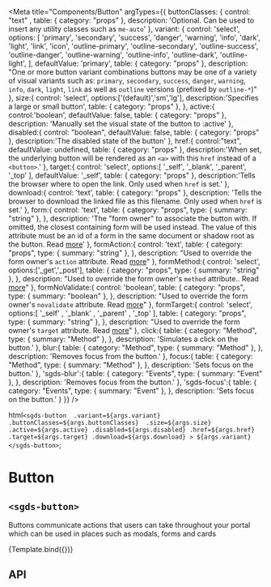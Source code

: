 
<Meta
  title="Components/Button"
  argTypes={{
    buttonClasses: { 
      control: "text" ,
      table: { category: "props" },
      description: 'Optional. Can be used to insert any utility classes such as `me-auto`'
    },
    variant: {
      control: 'select',
      options: [
        'primary',
        'secondary',
        'success',
        'danger',
        'warning',
        'info',
        'dark',
        'light',
        'link',
        'icon',
        'outline-primary',
        'outline-secondary',
        'outline-success',
        'outline-danger',
        'outline-warning',
        'outline-info',
        'outline-dark',
        'outline-light',
      ],
      defaultValue: 'primary',
      table: { category: "props" },
      description: "One or more button variant combinations buttons may be one of a variety of visual variants such as: `primary`, `secondary`, `success`, `danger`, `warning`, `info`, `dark`, `light`, `link` as well as `outline` versions (prefixed by `outline-*`)"
    },
    size:{
      control: 'select',
      options:['(default)','sm','lg'],
      description:'Specifies a large or small button',
      table: { category: "props" },
    },
    active:{
      control:'boolean',
      defaultValue: false,
      table: { category: "props" },
      description: 'Manually set the visual state of the button to :active'
    },
    disabled:{
      control: "boolean",
      defaultValue: false,
      table: { category: "props" },
      description:'The disabled state of the button'
    },
    href:{
      control:"text",
      defaultValue: undefined,
      table: { category: "props" },
      description:'When set, the underlying button will be rendered as an `<a>` with this `href` instead of a `<button>`.'
    },
    target:{
      control: 'select',
      options:[
        '_self',
        '_blank',
        '_parent',
        '_top'
      ],
      defaultValue: '_self',
      table: { category: "props" },
      description:'Tells the browser where to open the link. Only used when `href` is set.'
    },
    download:{
      control: 'text',
      table: { category: "props" },
      description: 'Tells the browser to download the linked file as this filename. Only used when `href` is set.'
    },
    form:{
      control: 'text',
      table: {
         category: "props",
         type: { summary: "string" },
      },
      description: 'The "form owner" to associate the button with. If omitted, the closest containing form will be used instead. The value of this attribute must be an id of a form in the same document or shadow root as the button. Read [more](https://developer.mozilla.org/en-US/docs/Web/HTML/Element/button#attr-form)'
    },
    formAction:{
      control: 'text',
      table: {
         category: "props",
         type: { summary: "string" },
      },
      description: "Used to override the form owner's `action` attribute. Read [more](https://developer.mozilla.org/en-US/docs/Web/HTML/Element/button#attr-formaction)"
    },
    formMethod:{
      control: 'select',
      options:['_get','_post'],
      table: {
         category: "props",
         type: { summary: "string" },
      },
      description: "Used to override the form owner's `method` attribute.. Read [more](https://developer.mozilla.org/en-US/docs/Web/HTML/Element/button#attr-formmethod)"
    },
    formNoValidate:{
      control: 'boolean',
      table: {
         category: "props",
         type: { summary: "boolean" },
      },
      description: "Used to override the form owner's `novalidate` attribute. Read [more](https://developer.mozilla.org/en-US/docs/Web/HTML/Element/button#attr-formnovalidate)"
    },
    formTarget:{
      control: 'select',
      options:[
        '_self' , '_blank' , '_parent' , '_top'
      ],
      table: {
         category: "props",
         type: { summary: "string" },
      },
      description: "Used to override the form owner's `target` attribute. Read [more](https://developer.mozilla.org/en-US/docs/Web/HTML/Element/button#attr-formtarget)"
    },
    click:{
      table: { 
        category: "Method",
        type: { summary: "Method" },
      },
      description: 'Simulates a click on the button.'
    },
    blur:{
      table: { 
        category: "Method",
        type: { summary: "Method" },
      },
      description: 'Removes focus from the button.'
    },
    focus:{
      table: { 
        category: "Method",
        type: { summary: "Method" },
      },
      description: 'Sets focus on the button.'
    },
    'sgds-blur':{
      table: { 
        category: "Events",
        type: { summary: "Event" },
      },
      description: 'Removes focus from the button.'
    },
    'sgds-focus':{
      table: { 
        category: "Events",
        type: { summary: "Event" },
      },
      description: 'Sets focus on the button.'
    }
  }}
/>

  html`
    <sgds-button 
      .variant=${args.variant} 
      .buttonClasses=${args.buttonClasses} 
      .size=${args.size}
      .active=${args.active}
      .disabled=${args.disabled}
      .href=${args.href}
      .target=${args.target}
      .download=${args.download}
    >
      ${args.variant} 
    </sgds-button>
  `;

# Button

## `<sgds-button>`

Buttons communicate actions that users can take throughout your portal which can be used in places such as modals, forms and cards

<Canvas>
  <Story name="Basic" args={{ variant: "primary" }}>
    {Template.bind({})}
  </Story>
</Canvas>

## API

<ArgsTable story="Basic" />